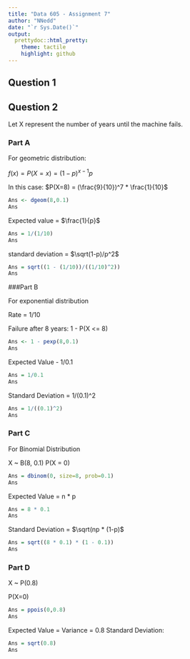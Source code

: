 ```yaml
---
title: "Data 605 - Assignment 7"
author: "NNedd"
date: "`r Sys.Date()`"
output:
  prettydoc::html_pretty:
    theme: tactile
    highlight: github
---
```


## Question 1


## Question 2


Let X represent the number of years until the machine fails.

### Part A



For geometric distribution:

$f(x) = P(X=x) = (1 - p)^{x-1}p$

In this case:
$P(X=8) = (\frac{9}{10})^7 * \frac{1}{10}$

```r

Ans <- dgeom(8,0.1)
Ans
```

Expected value = $\frac{1}{p}$



```r
Ans = 1/(1/10)
Ans

```


standard deviation = $\sqrt(1-p)/p^2$


```r

Ans = sqrt((1 - (1/10))/((1/10)^2))
Ans
```


###Part B



For exponential distribution

Rate = 1/10

Failure after 8 years:
1 - P(X <= 8)

```r
Ans <- 1 - pexp(8,0.1)
Ans
```

Expected Value - 1/0.1

```r
Ans = 1/0.1
Ans
```

Standard Deviation = 1/(0.1)^2

```r
Ans = 1/((0.1)^2)
Ans
```

### Part C



For Binomial Distribution

X ~ B(8, 0.1)
P(X = 0)

```r

Ans = dbinom(0, size=8, prob=0.1) 
Ans

```

Expected Value = n * p

```r
Ans = 8 * 0.1
Ans

```



Standard Deviation = $\sqrt(np * (1-p)$

```r
Ans = sqrt((8 * 0.1) * (1 - 0.1))
Ans

```


### Part D




X ~ P(0.8)

P(X=0)

```r
Ans = ppois(0,0.8)
Ans

```


Expected Value = Variance = 0.8
Standard Deviation:

```r
Ans = sqrt(0.8)
Ans

```

